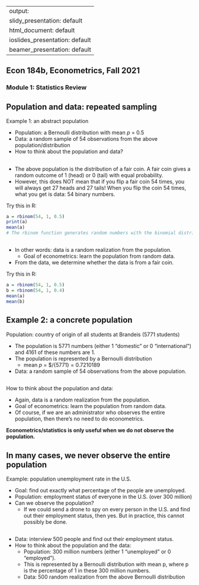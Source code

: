 
---
output:
  slidy_presentation: default
  html_document: default
  ioslides_presentation: default
  beamer_presentation: default
---

## Econ 184b, Econometrics, Fall 2021	
### Module 1: Statistics Review

## Population and data: repeated sampling
Example 1: an abstract population

* Population: a Bernoulli distribution with mean $p$ = 0.5
* Data: a random sample of 54 observations from the above population/distribution
* How to think about the population and data? 

## 
* The above population is the distribution of a fair coin. A fair coin gives a random outcome of 1 (head) or 0 (tail) with equal probability.
* However, this does NOT mean that if you flip a fair coin 54 times, you will always get 27 heads and 27 tails! When you flip the coin 54 times, what you get is data: 54 binary numbers. 

Try this in R: 
```{r,results=F}
a = rbinom(54, 1, 0.5)
print(a)
mean(a)
# The rbinom function generates random numbers with the binomial distribution.
```


## 
* In other words: data is a random realization from the population.
  - Goal of econometrics: learn the population from random data.
* From the data, we determine whether the data is from a fair coin.

Try this in R: 
```{r,results=F}
a = rbinom(54, 1, 0.5)
b = rbinom(54, 1, 0.4)
mean(a)
mean(b)
```

## Example 2: a concrete population
Population: country of origin of all students at Brandeis (5771 students)

* The population is 5771 numbers (either 1 "domestic" or 0 "international") and 4161 of these numbers are 1.
* The population is represented by a Bernoulli distribution 
  - mean $p$ = $\frac{4161}/{5771} = 0.7210189
* Data: a random sample of 54 observations from the above population.

##
How to think about the population and data:

* Again, data is a random realization from the population.
* Goal of econometrics: learn the population from random data.
* Of course, if we are an administrator who observes the entire population, then there’s no need to do econometrics.

**Econometrics/statistics is only useful when we do not observe the population.**

## In many cases, we **never** observe the entire population

Example: population unemployment rate in the U.S.

* Goal: find out exactly what percentage of the people are unemployed.
* Population: employment status of everyone in the U.S. (over 300 million)
* Can we observe the population?
  - If we could send a drone to spy on every person in the U.S. and find out their employment status, then yes. But in practice, this cannot possibly be done.

##
* Data: interview 500 people and find out their employment status.
* How to think about the population and the data:
  - Population: 300 million numbers (either 1 “unemployed” or 0
“employed”).
  - This is represented by a Bernoulli distribution with mean p, where p is the percentage of 1 in these 300 million numbers.
  - Data: 500 random realization from the above Bernoulli distribution
